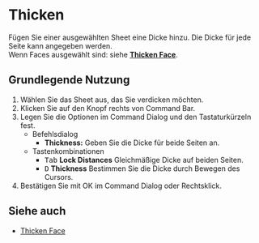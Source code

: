 
# Thicken

<Reference shortcut="" command="Thicken" button="Rechts von Command Bar"  buttonIcon="button-thicken"/>

Fügen Sie einer ausgewählten Sheet eine Dicke hinzu. Die Dicke für jede Seite kann angegeben werden.<br />
Wenn Faces ausgewählt sind: siehe [**Thicken Face**](thicken-face).

## Grundlegende Nutzung

1. Wählen Sie das Sheet aus, das Sie verdicken möchten.
2. Klicken Sie auf den Knopf <ButtonIcon type="button-thicken" /> rechts von Command Bar.
3. Legen Sie die Optionen im Command Dialog und den Tastaturkürzeln fest.
    - <Kst>Befehlsdialog</Kst>
        - **Thickness:** Geben Sie die Dicke für beide Seiten an.
    - <Kst>Tastenkombinationen</Kst>
        - <kbd>Tab</kbd> **Lock Distances** Gleichmäßige Dicke auf beiden Seiten.
        - <kbd>D</kbd> **Thickness** Bestimmen Sie die Dicke durch Bewegen des Cursors.
4. Bestätigen Sie mit OK im Command Dialog oder Rechtsklick.

## Siehe auch
- [Thicken Face](thicken-face)